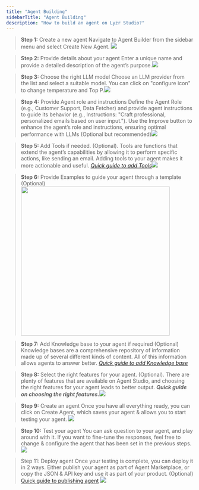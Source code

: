 ```yaml
---
title: "Agent Building"
sidebarTitle: "Agent Building"
description: "How to build an agent on Lyzr Studio?"
---
```


> **Step 1:** Create a new agent
> Navigate to Agent Builder from the sidebar menu and select Create New Agent.
> ![](/assets/images/lyzr-studio/Createnewagent.png)

> **Step 2:** Provide details about your agent
> Enter a unique name and provide a detailed description of the agent’s purpose.![](/assets/images/lyzr-studio/NameDescription.png)&#x9;

> **Step 3:** Choose the right LLM model
> Choose an LLM provider from the list and select a suitable model. You can click on "configure icon" to change temperature and Top P.![](/assets/images/lyzr-studio/Provider_model.png)

> **Step 4:** Provide Agent role and instructions
> Define the Agent Role (e.g., Customer Support, Data Fetcher) and provide agent instructions to guide its behavior (e.g., Instructions: "Craft professional, personalized emails based on user input."). Use the Improve button to enhance the agent’s role and instructions, ensuring optimal performance with LLMs (Optional but recommended)![](/assets/images/lyzr-studio/Improve.png)

> **Step 5:** Add Tools if needed. (Optional).&#x20;
> Tools are functions that extend the agent’s capabilities by allowing it to perform specific actions, like sending an email. Adding tools to your agent makes it more actionable and useful.
> [*Quick guide to add Tools*](https://docs.lyzr.ai/agent-studio/tools)![](/assets/images/lyzr-studio/Tools.png)

> **Step 6:** Provide Examples to guide your agent through a template (Optional)<Frame>
>   <img width="400" src="/assets/images/lyzr-studio/Examples.png" />
> </Frame>

> **Step 7:** Add Knowledge base to your agent if required (Optional)
> Knowledge bases are a comprehensive repository of information made up of several different kinds of content. All of this information allows agents to answer better.
> [*Quick guide to add Knowledge base*](https://docs.lyzr.ai/agent-studio/knowledge-base)

> **Step 8:**  Select the right features for your agent. (Optional).&#x20;
> There are plenty of features that are available on Agent Studio, and choosing the right features for your agent leads to better output.&#x20;
> ***Quick guide on choosing the right features.***![](/assets/images/lyzr-studio/Features.png)

> **Step 9:** Create an agent
> Once you have all everything ready, you can click on Create Agent, which saves your agent & allows you to start testing your agent.&#x20;
> ![](/assets/images/lyzr-studio/Inference_create.png)

> **Step 10:** Test your agent
> You can ask question to your agent, and play around with it. If you want to fine-tune the responses, feel free to change & configure the agent that has been set in the previous steps.
> ![](/assets/images/lyzr-studio/Testing.png)




> Step 11: Deploy agent
> Once your testing is complete, you can deploy it in 2 ways. Either publish your agent as part of Agent Marketplace, or copy the JSON & API key and use it as part of your product.&#x20;
> (Optional)
> [Quick guide to publishing agent](https://docs.lyzr.ai/agent-studio/publishing_deployment)
> ![](/assets/images/lyzr-studio/Launchagent.png)